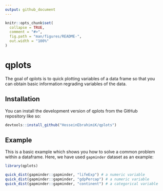 ```yaml
---
output: github_document
---
```


<!-- README.md is generated from README.Rmd. Please edit that file -->

```r
knitr::opts_chunk$set(
  collapse = TRUE,
  comment = "#>",
  fig.path = "man/figures/README-",
  out.width = "100%"
)
```

# qplots

<!-- badges: start -->
<!-- badges: end -->

The goal of qplots is to quick plotting variables of a data frame so that you can obtain basic information regrading variables of the data.

## Installation

You can install the development version of qplots from the GitHub repository like so:

``` r
devtools::install_github("HosseinEbrahimiK/qplots")
```

## Example

This is a basic example which shows you how to solve a common problem within a dataframe. Here, we have used `gapminder` dataset as an example:

```r
library(qplots)

quick_dist(gapminder::gapminder, "lifeExp") # a numeric variable
quick_dist(gapminder::gapminder, "gdpPercap") # a numeric variable
quick_dist(gapminder::gapminder, "continent") # a categorical variable

```
